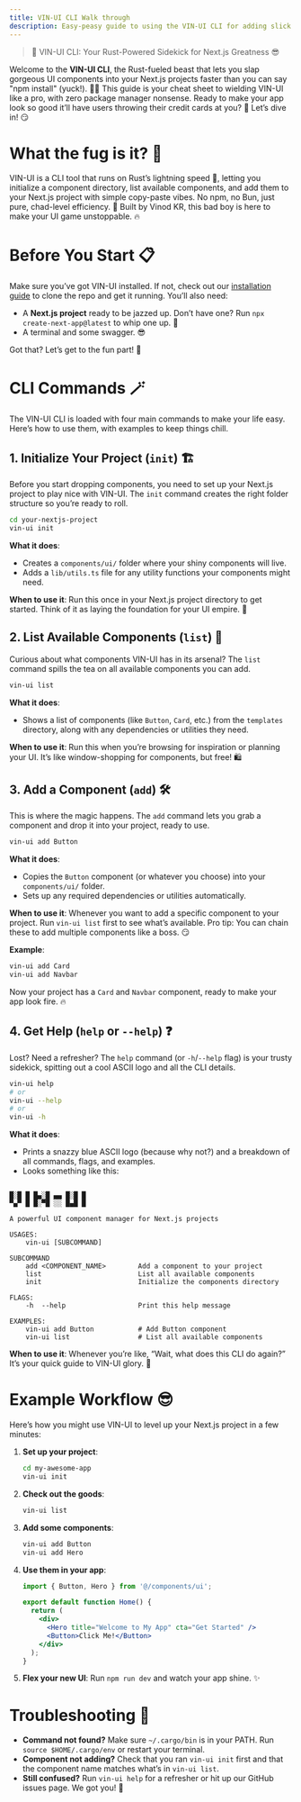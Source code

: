 ```yaml
---
title: VIN-UI CLI Walk through
description: Easy-peasy guide to using the VIN-UI CLI for adding slick UI components to your Next.js projects, no package manager drama required.
---
```


>🚀 VIN-UI CLI: Your Rust-Powered Sidekick for Next.js Greatness 😎

Welcome to the **VIN-UI CLI**, the Rust-fueled beast that lets you slap gorgeous UI components into your Next.js projects faster than you can say "npm install" (yuck!). 🐢💤 This guide is your cheat sheet to wielding VIN-UI like a pro, with zero package manager nonsense. Ready to make your app look so good it’ll have users throwing their credit cards at you? 💸 Let’s dive in! 😏

# What the fug is it? 🤔

VIN-UI is a CLI tool that runs on Rust’s lightning speed 🦀, letting you initialize a component directory, list available components, and add them to your Next.js project with simple copy-paste vibes. No npm, no Bun, just pure, chad-level efficiency. 💪 Built by Vinod KR, this bad boy is here to make your UI game unstoppable. 🔥

# Before You Start 📋

Make sure you’ve got VIN-UI installed. If not, check out our [installation guide](install.mdx) to clone the repo and get it running. You’ll also need:

- A **Next.js project** ready to be jazzed up. Don’t have one? Run `npx create-next-app@latest` to whip one up. 🚀
- A terminal and some swagger. 😎

Got that? Let’s get to the fun part! 🎉

# CLI Commands 🪄

The VIN-UI CLI is loaded with four main commands to make your life easy. Here’s how to use them, with examples to keep things chill.

## 1. Initialize Your Project (`init`) 🏗️

Before you start dropping components, you need to set up your Next.js project to play nice with VIN-UI. The `init` command creates the right folder structure so you’re ready to roll.

```bash
cd your-nextjs-project
vin-ui init
```

**What it does**:
- Creates a `components/ui/` folder where your shiny components will live.
- Adds a `lib/utils.ts` file for any utility functions your components might need.

**When to use it**: Run this once in your Next.js project directory to get started. Think of it as laying the foundation for your UI empire. 🏰

## 2. List Available Components (`list`) 📜

Curious about what components VIN-UI has in its arsenal? The `list` command spills the tea on all available components you can add.

```bash
vin-ui list
```

**What it does**:
- Shows a list of components (like `Button`, `Card`, etc.) from the `templates` directory, along with any dependencies or utilities they need.

**When to use it**: Run this when you’re browsing for inspiration or planning your UI. It’s like window-shopping for components, but free! 🛍️

## 3. Add a Component (`add`) 🛠️

This is where the magic happens. The `add` command lets you grab a component and drop it into your project, ready to use.

```bash
vin-ui add Button
```

**What it does**:
- Copies the `Button` component (or whatever you choose) into your `components/ui/` folder.
- Sets up any required dependencies or utilities automatically.

**When to use it**: Whenever you want to add a specific component to your project. Run `vin-ui list` first to see what’s available. Pro tip: You can chain these to add multiple components like a boss. 😏

**Example**:
```bash
vin-ui add Card
vin-ui add Navbar
```
Now your project has a `Card` and `Navbar` component, ready to make your app look fire. 🔥

## 4. Get Help (`help` or `--help`) ❓

Lost? Need a refresher? The `help` command (or `-h`/`--help` flag) is your trusty sidekick, spitting out a cool ASCII logo and all the CLI details.

```bash
vin-ui help
# or
vin-ui --help
# or
vin-ui -h
```

**What it does**:
- Prints a snazzy blue ASCII logo (because why not?) and a breakdown of all commands, flags, and examples.
- Looks something like this:

```

█░█ █ █▄░█ ▄▄ █░█ █
▀▄▀ █ █░▀█ ░░ █▄█ █

A powerful UI component manager for Next.js projects

USAGES:
    vin-ui [SUBCOMMAND]

SUBCOMMAND
    add <COMPONENT_NAME>        Add a component to your project
    list                        List all available components
    init                        Initialize the components directory

FLAGS:
    -h  --help                  Print this help message

EXAMPLES:
    vin-ui add Button           # Add Button component
    vin-ui list                 # List all available components
```

**When to use it**: Whenever you’re like, “Wait, what does this CLI do again?” It’s your quick guide to VIN-UI glory. 📖

# Example Workflow 😎

Here’s how you might use VIN-UI to level up your Next.js project in a few minutes:

1. **Set up your project**:
   ```bash
   cd my-awesome-app
   vin-ui init
   ```

2. **Check out the goods**:
   ```bash
   vin-ui list
   ```

3. **Add some components**:
   ```bash
   vin-ui add Button
   vin-ui add Hero
   ```

4. **Use them in your app**:
   ```jsx
   import { Button, Hero } from '@/components/ui';

   export default function Home() {
     return (
       <div>
         <Hero title="Welcome to My App" cta="Get Started" />
         <Button>Click Me!</Button>
       </div>
     );
   }
   ```

5. **Flex your new UI**: Run `npm run dev` and watch your app shine. ✨

# Troubleshooting 😬

- **Command not found?** Make sure `~/.cargo/bin` is in your PATH. Run `source $HOME/.cargo/env` or restart your terminal.
- **Component not adding?** Check that you ran `vin-ui init` first and that the component name matches what’s in `vin-ui list`.
- **Still confused?** Run `vin-ui help` for a refresher or hit up our GitHub issues page. We got you! 🤝






